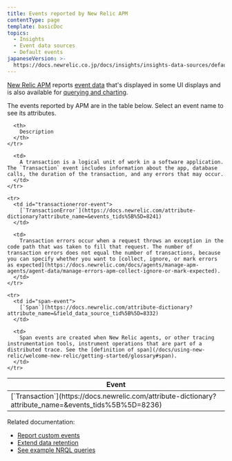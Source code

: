 ```yaml
---
title: Events reported by New Relic APM
contentType: page
template: basicDoc
topics:
  - Insights
  - Event data sources
  - Default events
japaneseVersion: >-
  https://docs.newrelic.co.jp/docs/insights/insights-data-sources/default-data/apm-default-events-insights
---
```


[New Relic APM](/docs/apm/new-relic-apm/getting-started) reports [event data](https://docs.newrelic.com/docs/using-new-relic/data/understand-data/new-relic-data-types#event-data) that's displayed in some UI displays and is also available for [querying and charting](/docs/using-new-relic/data/understand-data/query-new-relic-data).

The events reported by APM are in the table below. Select an event name to see its attributes.

<Table>
  <thead>
    <tr>
      <th style={{ width: "250px" }}>
        Event
      </th>

      <th>
        Description
      </th>
    </tr>
  </thead>

  <tbody>
    <tr>
      <td id="transaction-event">
        [`Transaction`](https://docs.newrelic.com/attribute-dictionary?attribute_name=&events_tids%5B%5D=8236)
      </td>

      <td>
        A transaction is a logical unit of work in a software application. The `Transaction` event includes information about the app, database calls, the duration of the transaction, and any errors that may occur.
      </td>
    </tr>

    <tr>
      <td id="transactionerror-event">
        [`TransactionError`](https://docs.newrelic.com/attribute-dictionary?attribute_name=&events_tids%5B%5D=8241)
      </td>

      <td>
        Transaction errors occur when a request throws an exception in the code path that was taken to fill that request. The number of transaction errors does not equal the number of transactions, because you can specify whether you want to [collect, ignore, or mark errors as expected](https://docs.newrelic.com/docs/agents/manage-apm-agents/agent-data/manage-errors-apm-collect-ignore-or-mark-expected).
      </td>
    </tr>

    <tr>
      <td id="span-event">
        [`Span`](https://docs.newrelic.com/attribute-dictionary?attribute_name=&field_data_source_tid%5B%5D=8332)
      </td>

      <td>
        Span events are created when New Relic agents, or other tracing instrumentation tools, instrument operations that are part of a distributed trace. See the [definition of span](/docs/using-new-relic/welcome-new-relic/getting-started/glossary#span).
      </td>
    </tr>
  </tbody>
</Table>

Related documentation:

* [Report custom events](/docs/insights/insights-data-sources/custom-data/report-custom-event-data)
* [Extend data retention](/docs/insights/use-insights-ui/manage-account-data/extend-event-data-retention)
* [See example NRQL queries](/docs/query-data/nrql-new-relic-query-language/nrql-query-tutorials)
